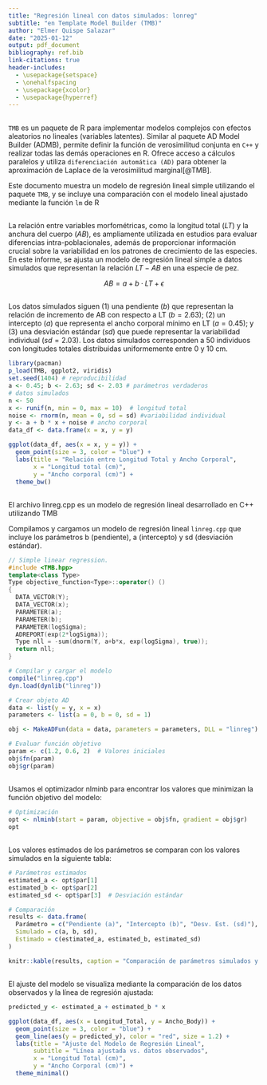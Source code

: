 ```yaml
---
title: "Regresión lineal con datos simulados: lonreg"
subtitle: "en Template Model Builder (TMB)"
author: "Elmer Quispe Salazar"
date: "2025-01-12"
output: pdf_document
bibliography: ref.bib
link-citations: true
header-includes:
  - \usepackage{setspace}
  - \onehalfspacing
  - \usepackage{xcolor}
  - \usepackage{hyperref}
---
```


## \textcolor{blue}{¿QUÉ ES TMB?}

`TMB` es un paquete de R para implementar modelos complejos con efectos aleatorios no lineales (variables latentes). Similar al paquete AD Model Builder (ADMB), permite definir la función de verosimilitud conjunta en `C++` y realizar todas las demás operaciones en R. Ofrece acceso a cálculos paralelos y utiliza  `diferenciación automática (AD)` para obtener la aproximación de Laplace de la verosimilitud marginal[@TMB].

Este documento muestra un modelo de regresión lineal simple utilizando el paquete `TMB`, y se incluye una comparación con el modelo lineal ajustado mediante la función `lm` de R

## \textcolor{blue}{CASO APLICADO}

La relación entre variables morfométricas, como la longitud total $(LT)$ y la anchura del cuerpo $(AB)$, es ampliamente utilizada en estudios para evaluar diferencias intra-poblacionales, además de proporcionar información crucial sobre la variabilidad en los patrones de crecimiento de las especies. En este informe, se ajusta un modelo de regresión lineal simple a datos simulados que representan la relación $LT-AB$ en una especie de pez.

$$AB = a + b \cdot LT + \epsilon$$

## \textcolor{blue}{DATOS SIMULADOS}

Los datos simulados siguen (1) una pendiente ($b$) que representan la relación de incremento de AB con respecto a LT $(b = 2.63)$; (2) un intercepto ($a$) que representa el ancho corporal mínimo en LT $(a = 0.45)$; y (3) una desviación estándar ($sd$) que puede representar la variabilidad individual $(sd = 2.03)$. Los datos simulados corresponden a 50 individuos con longitudes totales distribuidas uniformemente entre 0 y 10 cm.

```r
library(pacman)
p_load(TMB, ggplot2, viridis)
set.seed(1404) # reproducibilidad
a <- 0.45; b <- 2.63; sd <- 2.03 # parámetros verdaderos
# datos simulados
n <- 50 
x <- runif(n, min = 0, max = 10)  # longitud total
noise <- rnorm(n, mean = 0, sd = sd) #variabilidad individual
y <- a + b * x + noise # ancho corporal
data_df <- data.frame(x = x, y = y)

ggplot(data_df, aes(x = x, y = y)) +
  geom_point(size = 3, color = "blue") +
  labs(title = "Relación entre Longitud Total y Ancho Corporal",
       x = "Longitud total (cm)",
       y = "Ancho corporal (cm)") +
  theme_bw()
```

## \textcolor{blue}{CONFIGURACIÓN DEL MODELO}

El archivo linreg.cpp es un modelo de regresión lineal desarrollado en C++ utilizando TMB

Compilamos y cargamos un modelo de regresión lineal `linreg.cpp` que incluye los parámetros b (pendiente), a (intercepto) y sd (desviación estándar).  


```cpp  
// Simple linear regression.
#include <TMB.hpp>
template<class Type>
Type objective_function<Type>::operator() ()
{
  DATA_VECTOR(Y);
  DATA_VECTOR(x);
  PARAMETER(a);
  PARAMETER(b);
  PARAMETER(logSigma);
  ADREPORT(exp(2*logSigma));
  Type nll = -sum(dnorm(Y, a+b*x, exp(logSigma), true));
  return nll;
}
```

```r
# Compilar y cargar el modelo
compile("linreg.cpp")
dyn.load(dynlib("linreg"))

# Crear objeto AD
data <- list(y = y, x = x)
parameters <- list(a = 0, b = 0, sd = 1)

obj <- MakeADFun(data = data, parameters = parameters, DLL = "linreg")

# Evaluar función objetivo
param <- c(1.2, 0.6, 2)  # Valores iniciales
obj$fn(param)
obj$gr(param)
```  

## \textcolor{blue}{OPTIMIZACIÓN}
Usamos el optimizador nlminb para encontrar los valores que minimizan la función objetivo del modelo:

```r
# Optimización
opt <- nlminb(start = param, objective = obj$fn, gradient = obj$gr)
opt
```

## \textcolor{blue}{RESULTADOS}
Los valores estimados de los parámetros se comparan con los valores simulados en la siguiente tabla:

```r
# Parámetros estimados
estimated_a <- opt$par[1]
estimated_b <- opt$par[2]
estimated_sd <- opt$par[3]  # Desviación estándar

# Comparación
results <- data.frame(
  Parámetro = c("Pendiente (a)", "Intercepto (b)", "Desv. Est. (sd)"),
  Simulado = c(a, b, sd),
  Estimado = c(estimated_a, estimated_b, estimated_sd)
)

knitr::kable(results, caption = "Comparación de parámetros simulados y estimados")
```
## \textcolor{blue}{COMPRACIÓN DE LOS RESULTADOS}
El ajuste del modelo se visualiza mediante la comparación de los datos observados y la línea de regresión ajustada:

```r

predicted_y <- estimated_a + estimated_b * x

ggplot(data_df, aes(x = Longitud_Total, y = Ancho_Body)) +
  geom_point(size = 3, color = "blue") +
  geom_line(aes(y = predicted_y), color = "red", size = 1.2) +
  labs(title = "Ajuste del Modelo de Regresión Lineal",
       subtitle = "Línea ajustada vs. datos observados",
       x = "Longitud Total (cm)",
       y = "Ancho Corporal (cm)") +
  theme_minimal()
```  

## \textcolor{blue}{REFERENCIA}
